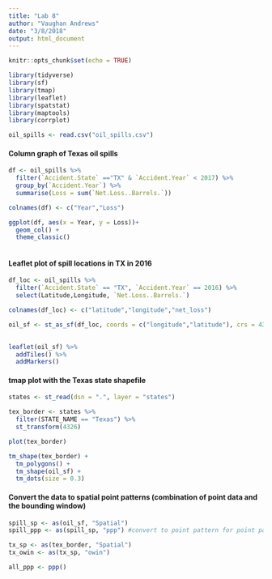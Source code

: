 ```yaml
---
title: "Lab 8"
author: "Vaughan Andrews"
date: "3/8/2018"
output: html_document
---
```


```r
knitr::opts_chunk$set(echo = TRUE)
```

```r

library(tidyverse)
library(sf)
library(tmap)
library(leaflet)
library(spatstat)
library(maptools)
library(corrplot)

```

```r

oil_spills <- read.csv("oil_spills.csv")

```

#### Column graph of Texas oil spills

```r

df <- oil_spills %>% 
  filter(`Accident.State` =="TX" & `Accident.Year` < 2017) %>% 
  group_by(`Accident.Year`) %>% 
  summarise(Loss = sum(`Net.Loss..Barrels.`))

colnames(df) <- c("Year","Loss")

ggplot(df, aes(x = Year, y = Loss))+
  geom_col() +
  theme_classic()
         

```

#### Leaflet plot of spill locations in TX in 2016

```r

df_loc <- oil_spills %>% 
  filter(`Accident.State` == "TX", `Accident.Year` == 2016) %>% 
  select(Latitude,Longitude, `Net.Loss..Barrels.`)

colnames(df_loc) <- c("latitude","longitude","net_loss")

oil_sf <- st_as_sf(df_loc, coords = c("longitude","latitude"), crs = 4326) #convert to simple features for use in leaflet
 

leaflet(oil_sf) %>% 
  addTiles() %>% 
  addMarkers()

```

#### tmap plot with the Texas state shapefile

```r

states <- st_read(dsn = ".", layer = "states")

tex_border <- states %>% 
  filter(STATE_NAME == "Texas") %>%
  st_transform(4326)

plot(tex_border)

tm_shape(tex_border) +
  tm_polygons() +
  tm_shape(oil_sf) +
  tm_dots(size = 0.3)

```

#### Convert the data to spatial point patterns (combination of point data and the bounding window)

```r

spill_sp <- as(oil_sf, "Spatial")
spill_ppp <- as(spill_sp, "ppp") #convert to point pattern for point pattern analysis

tx_sp <- as(tex_border, "Spatial")
tx_owin <- as(tx_sp, "owin")

all_ppp <- ppp()

```


